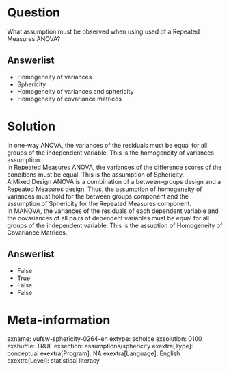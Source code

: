Question
========
What assumption must be observed when using used of a Repeated Measures ANOVA?

Answerlist
----------
* Homogeneity of variances
* Sphericity
* Homogeneity of variances and sphericity
* Homogeneity of covariance matrices

Solution
========

In one-way ANOVA, the variances of the residuals must be equal for all groups of the independent variable. This is the homogeneity of variances assumption.  
In Repeated Measures ANOVA, the variances of the difference scores of the conditions must be equal. This is the assumption of Sphericity.  
A Mixed Design ANOVA is a combination of a between-groups design and a Repeated Measures design. Thus, the assumption of homogeneity of variances must hold for the between groups component and the assumption of Sphericity for the Repeated Measures component.  
In MANOVA, the variances of the residuals of each dependent variable and the covariances of all pairs of dependent variables must be equal for all groups of the independent variable. This is the assuption of Homogeneity of Covariance Matrices.

Answerlist
----------
* False
* True
* False
* False

Meta-information
================
exname: vufsw-sphericity-0264-en
extype: schoice
exsolution: 0100
exshuffle: TRUE
exsection: assumptions/sphericity
exextra[Type]: conceptual
exextra[Program]: NA
exextra[Language]: English
exextra[Level]: statistical literacy

